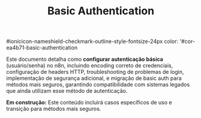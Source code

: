 ﻿---
sidebar_position: 3
title: Basic Authentication
description: Como configurar autenticação básica (usuário/senha) no n8n
keywords: [n8n, basic auth, autenticação básica, usuário, senha]
---

#ionicicon-nameshield-checkmark-outline-style-fontsize-24px color: '#cor-ea4b71-basic-authentication

Este documento detalha como **configurar autenticação básica** (usuário/senha) no n8n, incluindo encoding correto de credenciais, configuração de headers HTTP, troubleshooting de problemas de login, implementação de segurança adicional, e migração de basic auth para métodos mais seguros, garantindo compatibilidade com sistemas legados que ainda utilizam esse método de autenticação.

**Em construção:** Este conteúdo incluirá casos específicos de uso e transição para métodos mais seguros.

